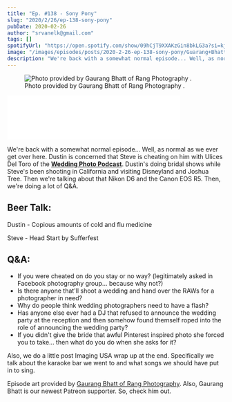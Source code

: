 ```yaml
---
title: "Ep. #138 - Sony Pony"
slug: "2020/2/26/ep-138-sony-pony"
pubDate: 2020-02-26
author: "srvanelk@gmail.com"
tags: []
spotifyUrl: "https://open.spotify.com/show/09hCjT9XXAKzGin8bkLG3a?si=kjRZvQ1JTb6Ov3HVzSSlWA"
image: "/images/episodes/posts/2020-2-26-ep-138-sony-pony/Guarang+Bhatt+-+1.webp"
description: "We're back with a somewhat normal episode... Well, as normal as we ever get over here. Dustin is concerned that Steve is cheating on him with Ulices Del Toro of the Wedding Photo Podcast. Dustin's doing bridal shows while Steve's been shooting in California and visiting Disneyland and Joshua Tree. Then we're talking about that Nikon D6 and the Canon EOS R5. Then, we're doing a lot of Q&A."
---
```


<figure>
  <img src="/images/episodes/posts/2020-2-26-ep-138-sony-pony/Guarang+Bhatt+-+1.webp" alt=" Photo provided by Gaurang Bhatt of   Rang Photography   .  " />
  <figcaption>Photo provided by Gaurang Bhatt of   Rang Photography   .</figcaption>
</figure>
<iframe class="embedly-embed" src="//cdn.embedly.com/widgets/media.html?src=https%3A%2F%2Fanchor.fm%2Fweddingphotohangover%2Fembed%2Fepisodes%2FEp--138---Sony-Pony-eb3eg0&display_name=Anchor+FM+Inc.&url=https%3A%2F%2Fanchor.fm%2Fweddingphotohangover%2Fepisodes%2FEp--138---Sony-Pony-eb3eg0&image=https%3A%2F%2Fd3t3ozftmdmh3i.cloudfront.net%2Fproduction%2Fpodcast_uploaded_episode400%2F805714%2F805714-1582752666062-41dbdff949759.jpg&key=61d05c9d54e8455ea7a9677c366be814&type=text%2Fhtml&schema=anchor&wmode=opaque" width="400" height="102" scrolling="no" title="Anchor FM Inc. embed" frameborder="0" allow="autoplay; fullscreen" allowfullscreen="true"></iframe>

We're back with a somewhat normal episode... Well, as normal as we ever get over here. Dustin is concerned that Steve is cheating on him with Ulices Del Toro of the [**Wedding Photo Podcast**](http://www.deltorophoto.com/podcast). Dustin's doing bridal shows while Steve's been shooting in California and visiting Disneyland and Joshua Tree. Then we're talking about that Nikon D6 and the Canon EOS R5. Then, we're doing a lot of Q&A.

## Beer Talk:
Dustin - Copious amounts of cold and flu medicine

Steve - Head Start by Sufferfest

## Q&A:
- If you were cheated on do you stay or no way? (legitimately asked in Facebook photography group... because why not?)
- Is there anyone that'll shoot a wedding and hand over the RAWs for a photographer in need?
- Why do people think wedding photographers need to have a flash?
- Has anyone else ever had a DJ that refused to announce the wedding party at the reception and then somehow found themself roped into the role of announcing the wedding party?
- If you didn't give the bride that awful Pinterest inspired photo she forced you to take... then what do you do when she asks for it?

Also, we do a little post Imaging USA wrap up at the end. Specifically we talk about the karaoke bar we went to and what songs we should have put in to sing.

Episode art provided by [Gaurang Bhatt of Rang Photography](https://www.rangphotography.com/). Also, Gaurang Bhatt is our newest Patreon supporter. So, check him out.
